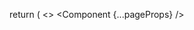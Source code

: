 
  return (
    <>
      <Component {...pageProps} />
      <Script
        id="umami"
        data-website-id="39e22d92-2b6d-480d-bbba-28549a348027"
        src="https://umami.langfuse.com/umm.js"
      />
      <Toaster />
    </>
  );
}
